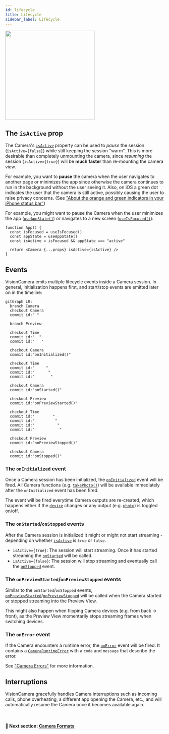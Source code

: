 ```yaml
---
id: lifecycle
title: Lifecycle
sidebar_label: Lifecycle
---
```



<div class="image-container">
  <img width="283" src={useBaseUrl("img/example.png")} />
</div>

## The `isActive` prop

The Camera's [`isActive`](/docs/api/interfaces/CameraProps#isactive) property can be used to _pause_ the session (`isActive={false}`) while still keeping the session "warm". This is more desirable than completely unmounting the camera, since _resuming_ the session (`isActive={true}`) will be **much faster** than re-mounting the camera view.

For example, you want to **pause** the camera when the user navigates to another page or minimizes the app since otherwise the camera continues to run in the background without the user seeing it. Also, on iOS a green dot indicates the user that the camera is still active, possibly causing the user to raise privacy concerns. (See ["About the orange and green indicators in your iPhone status bar"](https://support.apple.com/en-us/HT211876))

For example, you might want to pause the Camera when the user minimizes the app ([`useAppState()`](https://github.com/react-native-community/hooks?tab=readme-ov-file#useappstate)) or navigates to a new screen ([`useIsFocused()`](https://reactnavigation.org/docs/use-is-focused/)):

```tsx
function App() {
  const isFocused = useIsFocused()
  const appState = useAppState()
  const isActive = isFocused && appState === "active"

  return <Camera {...props} isActive={isActive} />
}
```

## Events

VisionCamera emits multiple lifecycle events inside a Camera session. In general, initialization happens first, and start/stop events are emitted later on in the timeline:

```mermaid
gitGraph LR:
  branch Camera
  checkout Camera
  commit id:" "

  branch Preview

  checkout Time
  commit id:"  "
  commit id:"   "

  checkout Camera
  commit id:"onInitialized()"

  checkout Time
  commit id:"     "
  commit id:"      "
  commit id:"       "

  checkout Camera
  commit id:"onStarted()"

  checkout Preview
  commit id:"onPreviewStarted()"

  checkout Time
  commit id:"        "
  commit id:"         "
  commit id:"          "
  commit id:"           "

  checkout Preview
  commit id:"onPreviewStopped()"

  checkout Camera
  commit id:"onStopped()"
```

### The `onInitialized` event

Once a Camera session has been initialized, the [`onInitialized`](/docs/api/interfaces/CameraProps#oninitialized) event will be fired.
All Camera functions (e.g. [`takePhoto()`](taking-photos)) will be available immediately after the `onInitialized` event has been fired.

The event will be fired everytime Camera outputs are re-created, which happens either if the [`device`](/docs/api/interfaces/CameraProps#device) changes or any output (e.g. [`photo`](/docs/api/interfaces/CameraProps#photo)) is toggled on/off.

### The `onStarted`/`onStopped` events

After the Camera session is initialized it might or might not start streaming - depending on whether [`isActive`](/docs/api/interfaces/CameraProps#isactive) is `true` or `false`.

- `isActive={true}`: The session will start streaming. Once it has started streaming the [`onStarted`](/docs/api/interfaces/CameraProps#onstarted) will be called.
- `isActive={false}`: The session will stop streaming and eventually call the [`onStopped`](/docs/api/interfaces/CameraProps#onstopped) event.

### The `onPreviewStarted`/`onPreviewStopped` events

Similar to the `onStarted`/`onStopped` events, [`onPreviewStarted`](/docs/api/interfaces/CameraProps#onpreviewstarted)/[`onPreviewStopped`](/docs/api/interfaces/CameraProps#onpreviewstopped) will be called when the Camera started or stopped streaming into the Preview View.

This might also happen when flipping Camera devices (e.g. from back -> front), as the Preview View momentarily stops streaming frames when switching devices.

### The `onError` event

If the Camera encounters a runtime error, the [`onError`](/docs/api/interfaces/CameraProps#onerror) event will be fired.
It contains a [`CameraRuntimeError`](/docs/api/classes/CameraRuntimeError) with a `code` and `message` that describe the error.

See ["Camera Errors"](errors) for more information.

## Interruptions

VisionCamera gracefully handles Camera interruptions such as incoming calls, phone overheating, a different app opening the Camera, etc., and will automatically resume the Camera once it becomes available again.

<br />

#### 🚀 Next section: [Camera Formats](formats)
